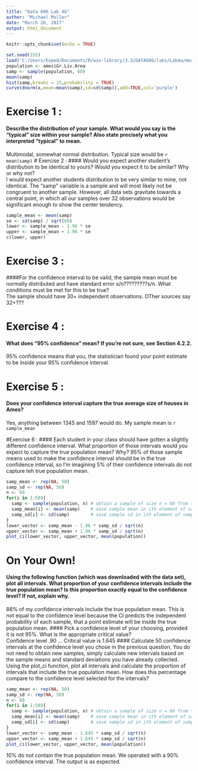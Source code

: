 ---
title: "Data 606 Lab 4b"
author: "Michael Muller"
date: "March 26, 2017"
output: html_document
---

```{r setup, include=FALSE}
knitr::opts_chunk$set(echo = TRUE)
```

```{r}
set.seed(155)
load('C:/Users/Exped/Documents/R/win-library/3.3/DATA606/labs/Lab4a/more/ames.RData')
population <- ames$Gr.Liv.Area
samp <- sample(population, 60)
mean(samp)
hist(samp,breaks = 15,probability = TRUE)
curve(dnorm(x,mean=mean(samp),sd=sd(samp)),add=TRUE,col='purple')
```

# Exercise 1 : 
#### Describe the distribution of your sample. What would you say is the "typical" size within your sample? Also state precisely what you interpreted "typical" to mean. 
Multimodal, somewhat normal distribution. Typical size would be `r mean(samp)`
# Exercise 2 :
#### Would you expect another student's distribution to be identical to yours? Would you expect it to be similar? Why or why not?  
I would expect another students distribution to be very similar to mine, not identical. The "samp" variable is a sample and will most likely not be congruent to another sample. However, all data sets gravitate towards a central point, in which all our samples over 32 observations would be significant enough to show the center tendency.  
  
  
```{r}
sample_mean <- mean(samp)
se <- sd(samp) / sqrt(60)
lower <- sample_mean - 1.96 * se
upper <- sample_mean + 1.96 * se
c(lower, upper)
```

# Exercise 3 :
####For the confidence interval to be valid, the sample mean must be normally distributed and have standard error s/n?????????s/n. What conditions must be met for this to be true?  
The sample should have 30+ independent observations. OTher sources say 32+???

# Exercise 4 :
#### What does "95% confidence" mean? If you're not sure, see Section 4.2.2.  
95% confidence means that you, the statistician found your point estimate to be inside your 95% confidence interval.  

# Exercise 5 :
#### Does your confidence interval capture the true average size of houses in Ames? 
Yes, anything between 1345 and 1597 would do. My sample mean is `r sample_mean`  

#Exercise 6 :
#### Each student in your class should have gotten a slightly different confidence interval. What proportion of those intervals would you expect to capture the true population mean? Why?
95% of those sample means used to make the confidence interval should be in the true confidence interval, so I'm imagining 5% of their confidence intervals do not capture teh true population mean.  

```{r}
samp_mean <- rep(NA, 50)
samp_sd <- rep(NA, 50)
n <- 60
for(i in 1:50){
  samp <- sample(population, n) # obtain a sample of size n = 60 from the population
  samp_mean[i] <- mean(samp)    # save sample mean in ith element of samp_mean
  samp_sd[i] <- sd(samp)        # save sample sd in ith element of samp_sd
}
lower_vector <- samp_mean - 1.96 * samp_sd / sqrt(n) 
upper_vector <- samp_mean + 1.96 * samp_sd / sqrt(n)
plot_ci(lower_vector, upper_vector, mean(population))
```
# On Your Own!
#### Using the following function (which was downloaded with the data set), plot all intervals. What proportion of your confidence intervals include the true population mean? Is this proportion exactly equal to the confidence level? If not, explain why.   
88% of my confidence intervals include the true population mean. This is not equal to the confidence level because the CI predicts the independent probability of each sample, that a point estimate will be inside the true population mean.
#### Pick a confidence level of your choosing, provided it is not 95%. What is the appropriate critical value?  
Confidence level .90 ... Critical value is 1.645
#### Calculate 50 confidence intervals at the confidence level you chose in the previous question. You do not need to obtain new samples, simply calculate new intervals based on the sample means and standard deviations you have already collected. Using the plot_ci function, plot all intervals and calculate the proportion of intervals that include the true population mean. How does this percentage compare to the confidence level selected for the intervals?
```{r}
samp_mean <- rep(NA, 50)
samp_sd <- rep(NA, 50)
n <- 60
for(i in 1:50){
  samp <- sample(population, n) # obtain a sample of size n = 60 from the population
  samp_mean[i] <- mean(samp)    # save sample mean in ith element of samp_mean
  samp_sd[i] <- sd(samp)        # save sample sd in ith element of samp_sd
}
lower_vector <- samp_mean - 1.645 * samp_sd / sqrt(n) 
upper_vector <- samp_mean + 1.645 * samp_sd / sqrt(n)
plot_ci(lower_vector, upper_vector, mean(population))
```

10% do not contain the true population mean. We operated with a 90% confidence interval. The output is as expected.